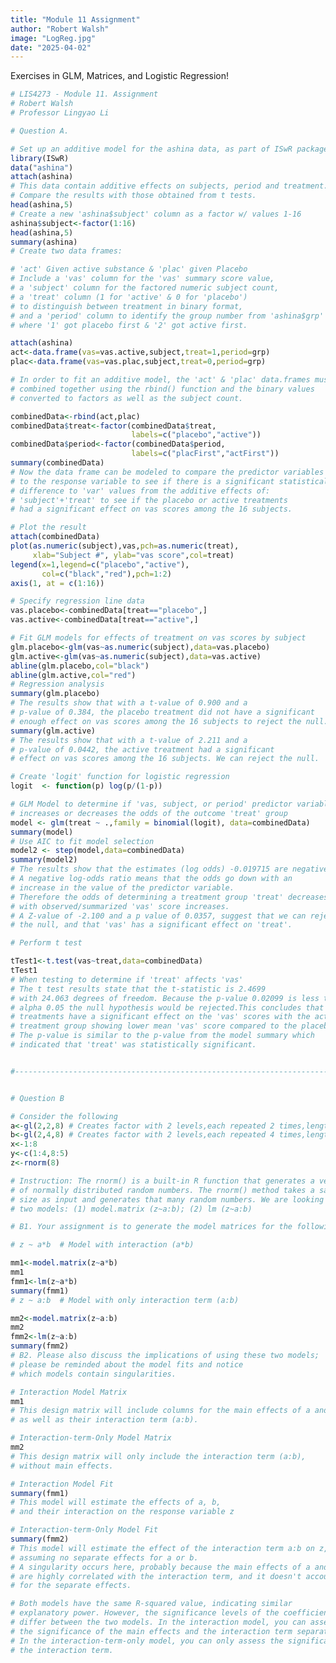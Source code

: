 ```yaml
---
title: "Module 11 Assignment"
author: "Robert Walsh"
image: "LogReg.jpg"
date: "2025-04-02"
---
```


Exercises in GLM, Matrices, and Logistic Regression!

```r
# LIS4273 - Module 11. Assignment
# Robert Walsh
# Professor Lingyao Li

# Question A.

# Set up an additive model for the ashina data, as part of ISwR package
library(ISwR)
data("ashina")
attach(ashina)
# This data contain additive effects on subjects, period and treatment.
# Compare the results with those obtained from t tests. 
head(ashina,5)
# Create a new 'ashina$subject' column as a factor w/ values 1-16
ashina$subject<-factor(1:16)
head(ashina,5)
summary(ashina)
# Create two data frames:

# 'act' Given active substance & 'plac' given Placebo
# Include a 'vas' column for the 'vas' summary score value,
# a 'subject' column for the factored numeric subject count,
# a 'treat' column (1 for 'active' & 0 for 'placebo')
# to distinguish between treatment in binary format,
# and a 'period' column to identify the group number from 'ashina$grp'
# where '1' got placebo first & '2' got active first.

attach(ashina)
act<-data.frame(vas=vas.active,subject,treat=1,period=grp)
plac<-data.frame(vas=vas.plac,subject,treat=0,period=grp)

# In order to fit an additive model, the 'act' & 'plac' data.frames must be
# combined together using the rbind() function and the binary values
# converted to factors as well as the subject count.

combinedData<-rbind(act,plac)
combinedData$treat<-factor(combinedData$treat,
                           labels=c("placebo","active"))
combinedData$period<-factor(combinedData$period,
                           labels=c("placFirst","actFirst"))
summary(combinedData)
# Now the data frame can be modeled to compare the predictor variables 
# to the response variable to see if there is a significant statistical
# difference to 'var' values from the additive effects of:
# 'subject'+'treat' to see if the placebo or active treatments
# had a significant effect on vas scores among the 16 subjects.

# Plot the result
attach(combinedData)
plot(as.numeric(subject),vas,pch=as.numeric(treat),
     xlab="Subject #", ylab="vas score",col=treat)
legend(x=1,legend=c("placebo","active"),
       col=c("black","red"),pch=1:2)
axis(1, at = c(1:16))

# Specify regression line data
vas.placebo<-combinedData[treat=="placebo",]
vas.active<-combinedData[treat=="active",]

# Fit GLM models for effects of treatment on vas scores by subject
glm.placebo<-glm(vas~as.numeric(subject),data=vas.placebo)
glm.active<-glm(vas~as.numeric(subject),data=vas.active)
abline(glm.placebo,col="black")
abline(glm.active,col="red")
# Regression analysis
summary(glm.placebo)
# The results show that with a t-value of 0.900 and a 
# p-value of 0.384, the placebo treatment did not have a significant
# enough effect on vas scores among the 16 subjects to reject the null.
summary(glm.active)
# The results show that with a t-value of 2.211 and a 
# p-value of 0.0442, the active treatment had a significant
# effect on vas scores among the 16 subjects. We can reject the null.

# Create 'logit' function for logistic regression
logit  <- function(p) log(p/(1-p))

# GLM Model to determine if 'vas, subject, or period' predictor variables
# increases or decreases the odds of the outcome 'treat' group
model <- glm(treat ~ .,family = binomial(logit), data=combinedData)
summary(model)
# Use AIC to fit model selection
model2 <- step(model,data=combinedData)
summary(model2)
# The results show that the estimates (log odds) -0.019715 are negative for 'vas'
# A negative log-odds ratio means that the odds go down with an
# increase in the value of the predictor variable.
# Therefore the odds of determining a treatment group 'treat' decreases
# with observed/summarized 'vas' score increases. 
# A Z-value of -2.100 and a p value of 0.0357, suggest that we can reject
# the null, and that 'vas' has a significant effect on 'treat'.

# Perform t test

tTest1<-t.test(vas~treat,data=combinedData)
tTest1
# When testing to determine if 'treat' affects 'vas'
# The t test results state that the t-statistic is 2.4699
# with 24.063 degrees of freedom. Because the p-value 0.02099 is less than
# alpha 0.05 the null hypothesis would be rejected.This concludes that both
# treatments have a significant effect on the 'vas' scores with the active
# treatment group showing lower mean 'vas' score compared to the placebo group.
# The p-value is similar to the p-value from the model summary which
# indicated that 'treat' was statistically significant.


#---------------------------------------------------------------------------#


# Question B

# Consider the following
a<-gl(2,2,8) # Creates factor with 2 levels,each repeated 2 times,length 8
b<-gl(2,4,8) # Creates factor with 2 levels,each repeated 4 times,length 8
x<-1:8
y<-c(1:4,8:5)
z<-rnorm(8)

# Instruction: The rnorm() is a built-in R function that generates a vector
# of normally distributed random numbers. The rnorm() method takes a sample
# size as input and generates that many random numbers. We are looking for
# two models: (1) model.matrix (z~a:b); (2) lm (z~a:b)

# B1. Your assignment is to generate the model matrices for the following models

# z ~ a*b  # Model with interaction (a*b)

mm1<-model.matrix(z~a*b)
mm1
fmm1<-lm(z~a*b)
summary(fmm1)
# z ~ a:b  # Model with only interaction term (a:b)

mm2<-model.matrix(z~a:b)
mm2
fmm2<-lm(z~a:b)
summary(fmm2)
# B2. Please also discuss the implications of using these two models;
# please be reminded about the model fits and notice
# which models contain singularities.

# Interaction Model Matrix
mm1
# This design matrix will include columns for the main effects of a and b,
# as well as their interaction term (a:b).

# Interaction-term-Only Model Matrix
mm2
# This design matrix will only include the interaction term (a:b),
# without main effects. 

# Interaction Model Fit
summary(fmm1)
# This model will estimate the effects of a, b,
# and their interaction on the response variable z

# Interaction-term-Only Model Fit
summary(fmm2)
# This model will estimate the effect of the interaction term a:b on z,
# assuming no separate effects for a or b.
# A singularity occurs here, probably because the main effects of a and b 
# are highly correlated with the interaction term, and it doesn't account 
# for the separate effects.

# Both models have the same R-squared value, indicating similar
# explanatory power. However, the significance levels of the coefficients
# differ between the two models. In the interaction model, you can assess 
# the significance of the main effects and the interaction term separately.
# In the interaction-term-only model, you can only assess the significance of 
# the interaction term.
```
